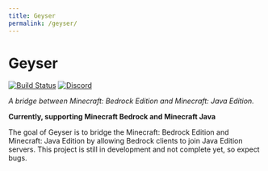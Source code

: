 ```yaml
---
title: Geyser
permalink: /geyser/
---
```



# Geyser

[//]: # ([![License: MIT]&#40;https://img.shields.io/badge/license-MIT-blue.svg?label=License&#41;]&#40;LICENSE&#41;)
[![Build Status](https://github.com/GeyserMC/Geyser/actions/workflows/build.yml/badge.svg)](https://github.com/GeyserMC/Geyser/actions/workflows/build.yml)
[![Discord](https://img.shields.io/discord/613163671870242838?color=cornflowerblue&label=Discord&logo=Discord&logoColor=white)](https://discord.geysermc.org)

_A bridge between Minecraft: Bedrock Edition and Minecraft: Java Edition._

[//]: # (TODO: MEOW)

**Currently, supporting Minecraft Bedrock <Versions platform="bedrock"/> and Minecraft Java <Versions platform="java"/>**

The goal of Geyser is to bridge the Minecraft: Bedrock Edition and Minecraft: Java Edition by allowing Bedrock clients to join Java Edition servers. This project is still in development and not complete yet, so expect bugs.
